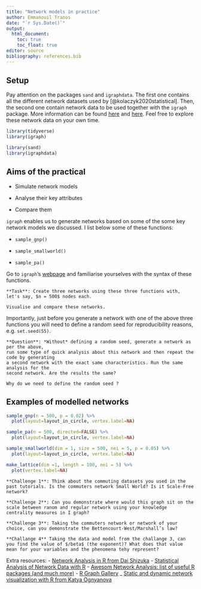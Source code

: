 ---
title: "Network models in practice"
author: Emmanouil Tranos
date: "`r Sys.Date()`"
output:
  html_document:
    toc: true
    toc_float: true
editor: source
bibliography: references.bib
---

## Setup

Pay attention on the packages `sand` and `igraphdata`. The first one contains all the different network datasets used by [@kolaczyk2020statistical]. Then, the second one contain network data to be used together with the `igraph` package. More information can be found [here](https://cran.r-project.org/web/packages/sand/sand.pdf){target="_blank"} and [here](https://cran.r-project.org/web/packages/igraphdata/igraphdata.pdf){target="_blank"}. Feel free to explore these network data on your own time.

```{r setup, include=TRUE, results= 'hide', message=FALSE, warning=FALSE}
library(tidyverse)
library(igraph)

library(sand)       
library(igraphdata)
```

## Aims of the practical

-   Simulate network models

-   Analyse their key attributes

-   Compare them

`igraph` enables us to generate networks based on some of the some key network models we discussed. I list below some of these functions:

-   `sample_gnp()`

-   `sample_smallworld()`

-   `sample_pa()`

Go to `igraph`'s [webpage](https://igraph.org/r/html/latest/){target="_blank"} and familiarise yourselves with the syntax of these functions.

```{block, type='alert alert-warning'}

**Task**: Create three networks using these three functions with, let's say, $n = 500$ nodes each.

Visualise and compare these networks.
```

Importantly, just before you generate a network with one of the above three functions you will need to define a random seed for reproducibility reasons, e.g. `set.seed(55)`.

```{block, type='alert alert-warning'}

**Question**: *Without* defining a random seed, generate a network as per the above, 
run some type of quick analysis about this network and then repeat the code by generating 
a second network with the exact same characteristics. Run the same analysis for the
second network. Are the results the same?

Why do we need to define the random seed ?
```

## Examples of modelled networks

```{r}

sample_gnp(n = 500, p = 0.02) %>% 
  plot(layout=layout_in_circle, vertex.label=NA)

sample_pa(n = 500, directed=FALSE) %>% 
  plot(layout=layout_in_circle, vertex.label=NA)

sample_smallworld(dim = 1, size = 500, nei = 5, p = 0.05) %>% 
  plot(layout=layout_in_circle, vertex.label=NA)

make_lattice(dim =1, length = 100, nei = 5) %>% 
  plot(vertex.label=NA)

```




```{block, type='alert alert-warning'}

**Challenge 1**: Think about the commuting datasets you used in the past tutorials. Is the commuters network Small World? Is it Scale-Free network?

**Challenge 2**: Can you demonstrate where would this graph sit on the scale between ranom and regular network using your knowledge centrality measures in I graph?

**Challenge 3**: Taking the commuters network or network of your choice, can you demonstrate the Bettencourt-West/Marshall’s law?

**Challange 4** Taking the data and model from the challange 3, can you find the value of $/beta$ (the exponent)? What does that value mean for your variables and the phenomena tehy represent?

```

Extra resources: 
- [Network Analysis in R from Dai Shizuka](https://dshizuka.github.io/networkanalysis/tutorials.html)
- [Statistical Analysis of Network Data with R](https://link.springer.com/book/10.1007/978-1-4939-0983-4)
- [Awesom Network Analysis: list of useful R packages (and much more)](https://github.com/briatte/awesome-network-analysis#r)
- [R Graph Gallery](https://r-graph-gallery.com/network.html)
_ [Static and dynamic network visualization with R from Katya Ognyanova](https://kateto.net/network-visualization)